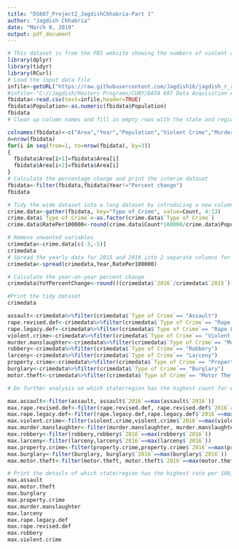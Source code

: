 ---
title: "DS607_Project2_JagdishChhabria-Part 1"
author: "Jagdish Chhabria"
date: "March 9, 2019"
output: pdf_document
---

```{r}
# This dataset is from the FBI website showing the numbers of violent crimes for 2015 and 2016. across different US states, regions and the USA as a whole
library(dplyr)
library(tidyr)
library(RCurl)
# Load the input data file
infile<-getURL("https://raw.githubusercontent.com/Jagdish16/jagdish_r_repo/master/DATA607/week6/fbidata1.csv")
#infile<-"C://Jagdish/Masters Programs/CUNY/DATA 607 Data Acquisition And Management/Week5/fbidata1.csv"
fbidata<-read.csv(text=infile,header=TRUE)
fbidata$Population<-as.numeric(fbidata$Population)
fbidata
# Clean up column names and fill in empty rows with the state and region names

colnames(fbidata)<-c("Area","Year","Population","Violent Crime","Murder Manslaughter","Rape Revised Def","Rape Legacy Def","Robbery", "Assault","Property Crime","Burglary","Larceny","Motor Theft")
n=nrow(fbidata)
for(i in seq(from=1, to=nrow(fbidata), by=3))
{
  fbidata$Area[i+1]=fbidata$Area[i]
  fbidata$Area[i+2]=fbidata$Area[i]
}
# Calculate the percentage change and print the interim dataset
fbidata<-filter(fbidata,fbidata$Year!="Percent change")
fbidata

```

```{r}
# Tidy the wide dataset into a long dataset by introducing a new column showing the Type of Crime
crime.data<-gather(fbidata, key="Type of Crime", value=Count, 4:13)
crime.data$`Type of Crime`<-as.factor(crime.data$`Type of Crime`)
crime.data$RatePer100000<-round(crime.data$Count*100000/crime.data$Population,0)

# Remove unwanted variables
crimedata<-crime.data[c(-3,-5)]
crimedata
# Spread the yearly data for 2015 and 2016 into 2 separate columns for easier comparison
crimedata<-spread(crimedata,Year,RatePer100000)

# Calculate the year-on-year percent change 
crimedata$YoYPercentChange<-round(((crimedata$`2016`/crimedata$`2015`)-1)*100,2)

#Print the tidy dataset
crimedata

assault<-crimedata%>%filter(crimedata$`Type of Crime`== "Assault")
rape.revised.def<-crimedata%>%filter(crimedata$`Type of Crime`== "Rape Revised Def")
rape.legacy.def<-crimedata%>%filter(crimedata$`Type of Crime`== "Rape Legacy Def")
violent.crime<-crimedata%>%filter(crimedata$`Type of Crime`== "Violent Crime")
murder.manslaughter<-crimedata%>%filter(crimedata$`Type of Crime`== "Murder Manslaughter")
robbery<-crimedata%>%filter(crimedata$`Type of Crime`== "Robbery")
larceny<-crimedata%>%filter(crimedata$`Type of Crime`== "Larceny")
property.crime<-crimedata%>%filter(crimedata$`Type of Crime`== "Property Crime")
burglary<-crimedata%>%filter(crimedata$`Type of Crime`== "Burglary")
motor.theft<-crimedata%>%filter(crimedata$`Type of Crime`== "Motor Theft")

# Do further analysis on which state/region has the highest count for each type of crime during 2016, per 100,000 people 

max.assault<-filter(assault, assault$`2016`==max(assault$`2016`))
max.rape.revised.def<-filter(rape.revised.def, rape.revised.def$`2016`==max(rape.revised.def$`2016`))
max.rape.legacy.def<-filter(rape.legacy.def,rape.legacy.def$`2016`==max(rape.legacy.def$`2016`))
max.violent.crime<-filter(violent.crime,violent.crime$`2016`==max(violent.crime$`2016`))
max.murder.manslaughter<-filter(murder.manslaughter, murder.manslaughter$`2016`==max(murder.manslaughter$`2016`))
max.robbery<-filter(robbery,robbery$`2016`==max(robbery$`2016`))
max.larceny<-filter(larceny,larceny$`2016`==max(larceny$`2016`))
max.property.crime<-filter(property.crime,property.crime$`2016`==max(property.crime$`2016`))
max.burglary<-filter(burglary, burglary$`2016`==max(burglary$`2016`))
max.motor.theft<-filter(motor.theft, motor.theft$`2016`==max(motor.theft$`2016`))

# Print the details of which state/region has the highest rate per 100,000 people of each type of crime during 2016
max.assault
max.motor.theft
max.burglary
max.property.crime
max.murder.manslaughter
max.larceny
max.rape.legacy.def
max.rape.revised.def
max.robbery
max.violent.crime


```

